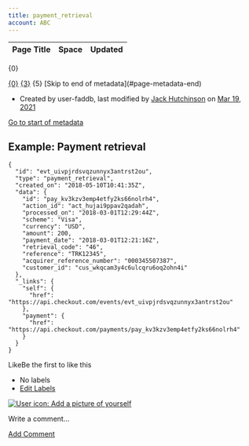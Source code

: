 ```yaml
---
title: payment_retrieval
account: ABC
---
```


<table class="aui"> <thead> <tr class="header"> <th class="search-result-title">Page Title</th> <th class="search-result-space">Space</th> <th class="search-result-date">Updated</th> </tr> </thead> </table> <p class="search-result-count">{0}</p> <tr class="search-result"> <td class="search-result-title"><a href="{1}" class="content-type-{2}"><span>{0}</span></a></td> <td class="search-result-space"><a class="space" href="/display/{4}/" title="{3}">{3}</a></td> <td class="search-result-date"><span class="date" title="{6}">{5}</span></td> </tr> [Skip to end of metadata](#page-metadata-end)

*   Created by user-faddb, last modified by [Jack Hutchinson](    /display/~jack.hutchinson
    ) on [Mar 19, 2021](/pages/diffpagesbyversion.action?pageId=2785531&selectedPageVersions=1&selectedPageVersions=2 "Show changes")

[Go to start of metadata](#page-metadata-start)

Example: Payment retrieval
--------------------------

    {
      "id": "evt_uivpjrdsvqzunnyx3antrst2ou",
      "type": "payment_retrieval",
      "created_on": "2018-05-10T10:41:35Z",
      "data": {
        "id": "pay_kv3kzv3emp4etfy2ks66nolrh4",
        "action_id": "act_hujai9ppav2qadah",
        "processed_on": "2018-03-01T12:29:44Z",
        "scheme": "Visa",
        "currency": "USD",
        "amount": 200,
        "payment_date": "2018-03-01T12:21:16Z",
        "retrieval_code": "46",
        "reference": "TRK12345",
        "acquirer_reference_number": "000345507387",
        "customer_id": "cus_wkqcam3y4c6ulcqru6oq2ohn4i"
      },
      "_links": {
        "self": {
          "href": "https://api.checkout.com/events/evt_uivpjrdsvqzunnyx3antrst2ou"
        },
        "payment": {
          "href": "https://api.checkout.com/payments/pay_kv3kzv3emp4etfy2ks66nolrh4"
        }
      }
    }
    
    
    

LikeBe the first to like this

*   No labels
*   [Edit Labels](# "Edit Labels (Type 'l')")

[![User icon: Add a picture of yourself](/s/en_GB/7901/abf7b35644d5a5d1d7e4b0969a83e8eb2b569fb5/_/images/icons/profilepics/add_profile_pic.svg)](/users/profile/editmyprofilepicture.action)

Write a comment…

[Add Comment](/display/DOCS/payment_retrieval?showComments=true&showCommentArea=true#addcomment)